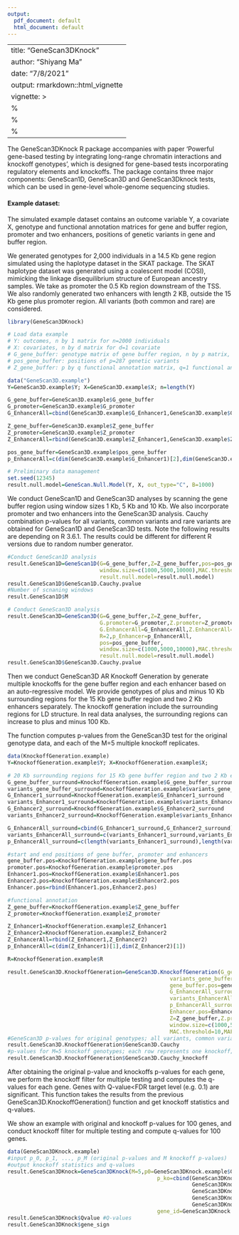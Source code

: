 ---
output:
  pdf_document: default
  html_document: default
---
<style>
  .main-container {
    max-width: 1200px !important;
  }
</style>
<style type="text/css">
.main-container {
  max-width: 1200px;
  margin-left: auto;
  margin-right: auto;
}
</style>

---
title: "GeneScan3DKnock"
author: "Shiyang Ma"
date: "7/8/2021"
output: rmarkdown::html_vignette
vignette: >
 %\VignetteEngine{knitr::rmarkdown}
 %\VignetteIndexEntry{GeneScan3DKnock}
 %\VignetteEncoding{UTF-8}
---

The GeneScan3DKnock R package accompanies with paper 'Powerful gene-based testing by integrating long-range chromatin interactions and knockoff genotypes', which is designed for gene-based tests incorporating regulatory elements and knockoffs. The package contains three major components: GeneScan1D, GeneScan3D and GeneScan3Dknock tests, which can be used in gene-level whole-genome sequencing studies. 

#### Example dataset:
The simulated example dataset contains an outcome variable Y, a covariate X, genotype and functional annotation matrices for gene and buffer region, promoter and two enhancers, positions of genetic variants in gene and buffer region. 

We generated genotypes for 2,000 individuals in a 14.5 Kb gene region simulated using the haplotype dataset in the SKAT package. The SKAT haplotype dataset was generated using a coalescent model (COSI), mimicking the linkage disequilibrium structure of European ancestry samples. We take as promoter the 0.5 Kb region downstream of the TSS. We also randomly generated two enhancers with length 2 KB, outside the 15 Kb gene plus promoter region. All variants (both common and rare) are considered.

```{r setup, include=T,message=F,error=F,warning=F}
library(GeneScan3DKnock)

# Load data example
# Y: outcomes, n by 1 matrix for n=2000 individuals
# X: covariates, n by d matrix for d=1 covariate
# G_gene_buffer: genotype matrix of gene buffer region, n by p matrix, p=287 variants
# pos_gene_buffer: positions of p=287 genetic variants
# Z_gene_buffer: p by q functional annotation matrix, q=1 functional annotation

data("GeneScan3D.example")
Y=GeneScan3D.example$Y; X=GeneScan3D.example$X; n=length(Y)

G_gene_buffer=GeneScan3D.example$G_gene_buffer
G_promoter=GeneScan3D.example$G_promoter
G_EnhancerAll=cbind(GeneScan3D.example$G_Enhancer1,GeneScan3D.example$G_Enhancer2)

Z_gene_buffer=GeneScan3D.example$Z_gene_buffer
Z_promoter=GeneScan3D.example$Z_promoter
Z_EnhancerAll=rbind(GeneScan3D.example$Z_Enhancer1,GeneScan3D.example$Z_Enhancer2)

pos_gene_buffer=GeneScan3D.example$pos_gene_buffer
p_EnhancerAll=c(dim(GeneScan3D.example$G_Enhancer1)[2],dim(GeneScan3D.example$G_Enhancer2)[2])

# Preliminary data management
set.seed(12345)
result.null.model=GeneScan.Null.Model(Y, X, out_type="C", B=1000)
```

We conduct GeneScan1D and GeneScan3D analyses by scanning the gene buffer region using window sizes 1 Kb, 5 Kb and 10 Kb. We also incorporate promoter and two enhancers into the GeneScan3D analysis. Cauchy combination p-values for all variants, common variants and rare variants are obtained for GeneScan1D and GeneScan3D tests. Note the following results are depending on R 3.6.1. The results could be different for different R versions due to random number generator.
```{r GeneScan, include=T,message=F,error=F,warning=F}
#Conduct GeneScan1D analysis
result.GeneScan1D=GeneScan1D(G=G_gene_buffer,Z=Z_gene_buffer,pos=pos_gene_buffer,
                             window.size=c(1000,5000,10000),MAC.threshold=5,MAF.threshold=0.01,
                             result.null.model=result.null.model)
result.GeneScan1D$GeneScan1D.Cauchy.pvalue 
#Number of scnaning windows
result.GeneScan1D$M  

# Conduct GeneScan3D analysis
result.GeneScan3D=GeneScan3D(G=G_gene_buffer,Z=Z_gene_buffer,
                             G.promoter=G_promoter,Z.promoter=Z_promoter,
                             G.EnhancerAll=G_EnhancerAll,Z.EnhancerAll=Z_EnhancerAll, 
                             R=2,p_Enhancer=p_EnhancerAll,
                             pos=pos_gene_buffer,
                             window.size=c(1000,5000,10000),MAC.threshold=10,MAF.threshold=0.01,
                             result.null.model=result.null.model)
result.GeneScan3D$GeneScan3D.Cauchy.pvalue
```

Then we conduct GeneScan3D AR Knockoff Generation by generate multiple knockoffs for the gene buffer region and each enhancer based on an auto-regressive model. We provide genotypes of plus and minus 10 Kb surrounding regions for the 15 Kb gene buffer region and two 2 Kb enhancers separately. The knockoff generation include the surrounding regions for LD structure. In real data analyses, the surrounding regions can increase to plus and minus 100 Kb.

The function computes p-values from the GeneScan3D test for the original genotype data, and each of the M=5 multiple knockoff replicates.

```{r Knockoff Generation, include=T,message=F,error=F,warning=F}
data(KnockoffGeneration.example)
Y=KnockoffGeneration.example$Y; X=KnockoffGeneration.example$X; 

# 20 Kb surrounding regions for 15 Kb gene buffer region and two 2 Kb enhancers
G_gene_buffer_surround=KnockoffGeneration.example$G_gene_buffer_surround
variants_gene_buffer_surround=KnockoffGeneration.example$variants_gene_buffer_surround
G_Enhancer1_surround=KnockoffGeneration.example$G_Enhancer1_surround
variants_Enhancer1_surround=KnockoffGeneration.example$variants_Enhancer1_surround
G_Enhancer2_surround=KnockoffGeneration.example$G_Enhancer2_surround
variants_Enhancer2_surround=KnockoffGeneration.example$variants_Enhancer2_surround

G_EnhancerAll_surround=cbind(G_Enhancer1_surround,G_Enhancer2_surround)
variants_EnhancerAll_surround=c(variants_Enhancer1_surround,variants_Enhancer2_surround)
p_EnhancerAll_surround=c(length(variants_Enhancer1_surround),length(variants_Enhancer2_surround))

#start and end positions of gene buffer, promoter and enhancers
gene_buffer.pos=KnockoffGeneration.example$gene_buffer.pos
promoter.pos=KnockoffGeneration.example$promoter.pos
Enhancer1.pos=KnockoffGeneration.example$Enhancer1.pos
Enhancer2.pos=KnockoffGeneration.example$Enhancer2.pos   
Enhancer.pos=rbind(Enhancer1.pos,Enhancer2.pos)

#functional annotation
Z_gene_buffer=KnockoffGeneration.example$Z_gene_buffer
Z_promoter=KnockoffGeneration.example$Z_promoter 

Z_Enhancer1=KnockoffGeneration.example$Z_Enhancer1
Z_Enhancer2=KnockoffGeneration.example$Z_Enhancer2
Z_EnhancerAll=rbind(Z_Enhancer1,Z_Enhancer2)
p_EnhancerAll=c(dim(Z_Enhancer1)[1],dim(Z_Enhancer2)[1])

R=KnockoffGeneration.example$R

result.GeneScan3D.KnockoffGeneration=GeneScan3D.KnockoffGeneration(G_gene_buffer_surround=G_gene_buffer_surround,
                                                   variants_gene_buffer_surround=variants_gene_buffer_surround,
                                                   gene_buffer.pos=gene_buffer.pos,promoter.pos=promoter.pos,R=R, 
                                                   G_EnhancerAll_surround=G_EnhancerAll_surround, 
                                                   variants_EnhancerAll_surround=variants_EnhancerAll_surround,
                                                   p_EnhancerAll_surround=p_EnhancerAll_surround,
                                                   Enhancer.pos=Enhancer.pos,p.EnhancerAll=p_EnhancerAll,
                                                   Z=Z_gene_buffer,Z.promoter=Z_promoter,Z.EnhancerAll=Z_EnhancerAll, 
                                                   window.size=c(1000,5000,10000),
                                                   MAC.threshold=10,MAF.threshold=0.01,Gsub.id=NULL,result.null.model=result.null.model,M=5)
#GeneScan3D p-values for original genotypes; all variants, common variants and rare variants
result.GeneScan3D.KnockoffGeneration$GeneScan3D.Cauchy  
#p-values for M=5 knockoff genotypes; each row represents one knockoff; for all variants, common variants and rare variants (three columns)
result.GeneScan3D.KnockoffGeneration$GeneScan3D.Cauchy_knockoff
```

After obtaining the original p-value and knockoffs p-values for each gene, we perform the knockoff filter for multiple testing and computes the q-values for each gene. Genes with Q-value<FDR target level (e.g. 0.1) are significant. This function takes the results from the previous GeneScan3D.KnockoffGeneration() function and get knockoff statistics and q-values.

We show an example with original and knockoff p-values for 100 genes, and conduct knockoff filter for multiple testing and compute q-values for 100 genes.
```{r Knockoff filter, include=T,message=F,error=F,warning=F}
data(GeneScan3DKnock.example)
#input p_0, p_1, ..., p_M (original p-values and M knockoff p-values)
#output knockoff statistics and q-values
result.GeneScan3DKnock=GeneScan3DKnock(M=5,p0=GeneScan3DKnock.example$GeneScan3D.original,
                                               p_ko=cbind(GeneScan3DKnock.example$GeneScan3D.ko1,
                                                          GeneScan3DKnock.example$GeneScan3D.ko2,
                                                          GeneScan3DKnock.example$GeneScan3D.ko3,
                                                          GeneScan3DKnock.example$GeneScan3D.ko4,
                                                          GeneScan3DKnock.example$GeneScan3D.ko5),fdr = 0.1,
                                               gene_id=GeneScan3DKnock.example$gene.id)
result.GeneScan3DKnock$Qvalue #Q-values
result.GeneScan3DKnock$gene_sign
```